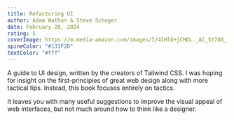 ```yaml
---
title: Refactoring UI
author: Adam Wathan & Steve Schoger
date: February 28, 2024
rating: 5
coverImage: https://m.media-amazon.com/images/I/41HlG+jCHDL._AC_SY780_.jpg
spineColor: "#131F2D"
textColor: "#fff"
---
```


A guide to UI design, written by the creators of Tailwind CSS. I was hoping for insight on the first-principles of great web design along with more tactical tips. Instead, this book focuses entirely on tactics.

It leaves you with many useful suggestions to improve the visual appeal of web interfaces, but not much around how to think like a designer.
